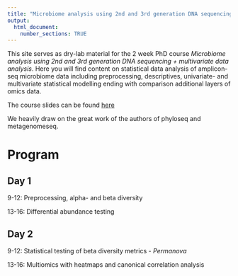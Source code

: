 ```yaml
---
title: "Microbiome analysis using 2nd and 3rd generation DNA sequencing + multivariate data analysis"
output: 
  html_document:
    number_sections: TRUE
---
```


This site serves as dry-lab material for the 2 week PhD course  _Microbiome analysis using 2nd and 3rd generation DNA sequencing + multivariate data analysis_. Here you will find content on statistical data analysis of amplicon-seq microbiome data including preprocessing, descriptives, univariate- and multivariate statistical modelling ending with comparison additional layers of omics data. 

The course slides can be found [here](https://github.com/mortenarendt/MicrobiomeDataAnalysis/blob/master/figs/MicrobiomeDatanalysis.pdf)

We heavily draw on the great work of the authors of phyloseq and metagenomeseq. 

# Program {-}

## Day 1 {-}

9-12: Preprocessing, alpha- and beta diversity

13-16: Differential abundance testing

## Day 2 {-}

9-12: Statistical testing of beta diversity metrics - _Permanova_

13-16: Multiomics with heatmaps and canonical correlation analysis


